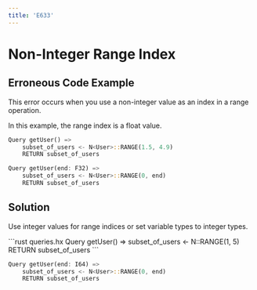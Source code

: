 ```yaml
---
title: 'E633'
---
```


# Non-Integer Range Index

## Erroneous Code Example

This error occurs when you use a non-integer value as an index in a range operation.

In this example, the range index is a float value.

<CodeGroup>

```rust example1.hx
Query getUser() =>
    subset_of_users <- N<User>::RANGE(1.5, 4.9)
    RETURN subset_of_users
```

```rust example2.hx
Query getUser(end: F32) =>
    subset_of_users <- N<User>::RANGE(0, end)
    RETURN subset_of_users
```
</CodeGroup>

## Solution

Use integer values for range indices or set variable types to integer types.

<CodeGroup>
```rust queries.hx
Query getUser() =>
    subset_of_users <- N<User>::RANGE(1, 5)
    RETURN subset_of_users
```

```rust example2.hx
Query getUser(end: I64) =>
    subset_of_users <- N<User>::RANGE(0, end)
    RETURN subset_of_users
```
</CodeGroup>